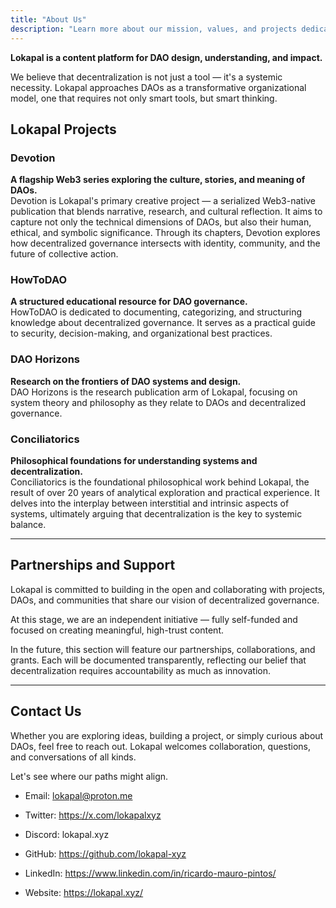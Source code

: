 ```yaml
---
title: "About Us"
description: "Learn more about our mission, values, and projects dedicated to advancing decentralized autonomous organizations."
---
```


**Lokapal is a content platform for DAO design, understanding, and impact.**

We believe that decentralization is not just a tool — it's a systemic necessity. Lokapal approaches DAOs as a transformative organizational model, one that requires not only smart tools, but smart thinking.

## Lokapal Projects

### Devotion  
**A flagship Web3 series exploring the culture, stories, and meaning of DAOs.**  
Devotion is Lokapal's primary creative project — a serialized Web3-native publication that blends narrative, research, and cultural reflection. It aims to capture not only the technical dimensions of DAOs, but also their human, ethical, and symbolic significance. Through its chapters, Devotion explores how decentralized governance intersects with identity, community, and the future of collective action.


### HowToDAO
**A structured educational resource for DAO governance.**  
HowToDAO is dedicated to documenting, categorizing, and structuring knowledge about decentralized governance. It serves as a practical guide to security, decision-making, and organizational best practices.


### DAO Horizons
**Research on the frontiers of DAO systems and design.**  
DAO Horizons is the research publication arm of Lokapal, focusing on system theory and philosophy as they relate to DAOs and decentralized governance. 


### Conciliatorics  
**Philosophical foundations for understanding systems and decentralization.**  
Conciliatorics is the foundational philosophical work behind Lokapal, the result of over 20 years of analytical exploration and practical experience. It delves into the interplay between interstitial and intrinsic aspects of systems, ultimately arguing that decentralization is the key to systemic balance.

---

## Partnerships and Support

Lokapal is committed to building in the open and collaborating with projects, DAOs, and communities that share our vision of decentralized governance.  

At this stage, we are an independent initiative — fully self-funded and focused on creating meaningful, high-trust content.  

In the future, this section will feature our partnerships, collaborations, and grants. Each will be documented transparently, reflecting our belief that decentralization requires accountability as much as innovation.  

---

## Contact Us

Whether you are exploring ideas, building a project, or simply curious about DAOs, feel free to reach out. Lokapal welcomes collaboration, questions, and conversations of all kinds.

Let's see where our paths might align.

- Email: lokapal@proton.me

- Twitter: https://x.com/lokapalxyz

- Discord: lokapal.xyz

- GitHub: https://github.com/lokapal-xyz

- LinkedIn: https://www.linkedin.com/in/ricardo-mauro-pintos/

- Website: https://lokapal.xyz/
